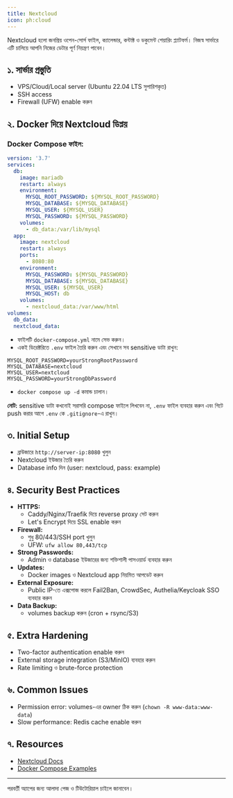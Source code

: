 ```yaml
---
title: Nextcloud
icon: ph:cloud
---
```


Nextcloud হলো জনপ্রিয় ওপেন-সোর্স ফাইল, ক্যালেন্ডার, কন্টাক্ট ও ডকুমেন্ট শেয়ারিং প্ল্যাটফর্ম। নিজস্ব সার্ভারে এটি চালিয়ে আপনি নিজের ডেটার পূর্ণ নিয়ন্ত্রণ পাবেন।

## ১. সার্ভার প্রস্তুতি
- VPS/Cloud/Local server (Ubuntu 22.04 LTS সুপারিশকৃত)
- SSH access
- Firewall (UFW) enable করুন

## ২. Docker দিয়ে Nextcloud ডিপ্লয়


### Docker Compose ফাইল:
```yaml
version: '3.7'
services:
  db:
    image: mariadb
    restart: always
    environment:
      MYSQL_ROOT_PASSWORD: ${MYSQL_ROOT_PASSWORD}
      MYSQL_DATABASE: ${MYSQL_DATABASE}
      MYSQL_USER: ${MYSQL_USER}
      MYSQL_PASSWORD: ${MYSQL_PASSWORD}
    volumes:
      - db_data:/var/lib/mysql
  app:
    image: nextcloud
    restart: always
    ports:
      - 8080:80
    environment:
      MYSQL_PASSWORD: ${MYSQL_PASSWORD}
      MYSQL_DATABASE: ${MYSQL_DATABASE}
      MYSQL_USER: ${MYSQL_USER}
      MYSQL_HOST: db
    volumes:
      - nextcloud_data:/var/www/html
volumes:
  db_data:
  nextcloud_data:
```

- ফাইলটি `docker-compose.yml` নামে সেভ করুন।
- একই ডিরেক্টরিতে `.env` ফাইল তৈরি করুন এবং সেখানে সব sensitive ডাটা রাখুন:

```
MYSQL_ROOT_PASSWORD=yourStrongRootPassword
MYSQL_DATABASE=nextcloud
MYSQL_USER=nextcloud
MYSQL_PASSWORD=yourStrongDbPassword
```

- `docker compose up -d` কমান্ড চালান।

**নোট:** sensitive ডাটা কখনোই সরাসরি compose ফাইলে লিখবেন না, `.env` ফাইল ব্যবহার করুন এবং গিটে push করার আগে `.env` কে `.gitignore`-এ রাখুন।

## ৩. Initial Setup
- ব্রাউজারে `http://server-ip:8080` খুলুন
- Nextcloud ইউজার তৈরি করুন
- Database info দিন (user: nextcloud, pass: example)

## ৪. Security Best Practices
- **HTTPS:**
  - Caddy/Nginx/Traefik দিয়ে reverse proxy সেট করুন
  - Let's Encrypt দিয়ে SSL enable করুন
- **Firewall:**
  - শুধু 80/443/SSH port খুলুন
  - UFW: `ufw allow 80,443/tcp`
- **Strong Passwords:**
  - Admin ও database ইউজারের জন্য শক্তিশালী পাসওয়ার্ড ব্যবহার করুন
- **Updates:**
  - Docker images ও Nextcloud app নিয়মিত আপডেট করুন
- **External Exposure:**
  - Public IP-তে এক্সপোজ করলে Fail2Ban, CrowdSec, Authelia/Keycloak SSO ব্যবহার করুন
- **Data Backup:**
  - volumes backup করুন (cron + rsync/S3)

## ৫. Extra Hardening
- Two-factor authentication enable করুন
- External storage integration (S3/MinIO) ব্যবহার করুন
- Rate limiting ও brute-force protection

## ৬. Common Issues
- Permission error: volumes-এর owner ঠিক করুন (`chown -R www-data:www-data`)
- Slow performance: Redis cache enable করুন

## ৭. Resources
- [Nextcloud Docs](https://docs.nextcloud.com/)
- [Docker Compose Examples](https://github.com/nextcloud/docker)

---

পরবর্তী অ্যাপের জন্য আলাদা পেজ ও টিউটোরিয়াল চাইলে জানাবেন।
